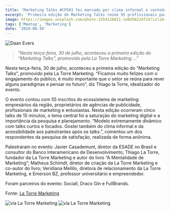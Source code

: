 ```yaml
---
title: 'Marketing Talks #CPS01 foi marcado por clima informal e conteúdo direto ao ponto'
excerpt: 'Primeira edição do Marketing Talks reúne 55 profissionais para discutir o futuro do setor.'
image: https://images.unsplash.com/photo-1554118811-1e0d58224f24?ixlib=rb-4.0.3&ixid=MnwxMjA3fDB8MHxwaG90by1wYWdlfHx8fGVufDB8fHx8&auto=format&fit=crop&w=847&q=80
tags: ['Meetup', 'Marketing']
date: '2019-08-30'
---
```


![Daan Evers](https://images.unsplash.com/photo-1554118811-1e0d58224f24?ixlib=rb-4.0.3&ixid=MnwxMjA3fDB8MHxwaG90by1wYWdlfHx8fGVufDB8fHx8&auto=format&fit=crop&w=847&q=80 "Daan Evers no Unsplash")

> _"Nesta terça-feira, 30 de julho, aconteceu a primeira edição do “Marketing Talks”, promovido pela La Torre Marketing …"_

Nesta terça-feira, 30 de julho, aconteceu a primeira edição do “Marketing Talks”, promovido pela La Torre Marketing. “Ficamos muito felizes com o engajamento do público, é muito importante que o setor se reúna para rever alguns paradigmas e pensar no futuro”, diz Thiago la Torre, idealizador do evento.

O evento contou com 55 inscritos do ecossistema de marketing: empresários da região, proprietários de agências de publicidade, profissionais de marketing e entusiastas. Nesta edição ocorreram cinco talks de 15 minutos, o tema central foi a saturação do marketing digital e a importância da pesquisa e planejamento. “Modelo extremamente dinâmico com talks curtos e focados. Gostei também do clima informal e da acessibilidade aos palestrantes após os talks.”, comentou um dos respondentes da pesquisa de satisfação, realizada de forma anônima.

<!--truncate-->

Palestraram no evento: Javier Casademunt, diretor da ESADE no Brasil e consultor do Banco Interamericano de Desenvolvimento; Thiago La Torre, fundador da La Torre Marketing e autor do livro “A Mentalidade de Marketing”; Matheus Schimdt, diretor de criação da La Torre Marketing e co-autor do livro; Veridiana Mellilo, diretora de relacionamento da La Torre Marketing, e Emerson BZ, professor universitário e empreendedor.

Foram parceiros do evento: Sociall, Draco Gin e FullBrands.

Fonte: [La Torre Marketing](https://latorremarketing.com.br/news/marketing-talks-cps01-foi-marcado-por-clima-informal-e-conteudo-direto-ao-ponto?ref=yagasaki.dev/blog)

![via La Torre Marketing](https://latorremarketing.com.br/news/wp-content/uploads/2019/08/La-Torre-Marketing-Talks-12-2-1024x684.jpg)
![via La Torre Marketing](https://latorremarketing.com.br/news/wp-content/uploads/2019/08/La-Torre-Marketing-Talks-10-1-1024x684.jpg)
